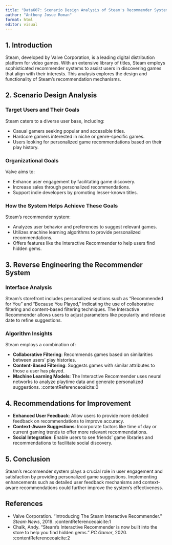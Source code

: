 ```yaml
---
title: "Data607: Scenario Design Analysis of Steam's Recommender System"
author: "Anthony Josue Roman"
format: html
editor: visual
---
```


## 1. Introduction

Steam, developed by Valve Corporation, is a leading digital distribution platform for video games. With an extensive library of titles, Steam employs sophisticated recommender systems to assist users in discovering games that align with their interests. This analysis explores the design and functionality of Steam's recommendation mechanisms.

## 2. Scenario Design Analysis

### Target Users and Their Goals

Steam caters to a diverse user base, including:

- Casual gamers seeking popular and accessible titles.
- Hardcore gamers interested in niche or genre-specific games.
- Users looking for personalized game recommendations based on their play history.

### Organizational Goals

Valve aims to:

- Enhance user engagement by facilitating game discovery.
- Increase sales through personalized recommendations.
- Support indie developers by promoting lesser-known titles.

### How the System Helps Achieve These Goals

Steam's recommender system:

- Analyzes user behavior and preferences to suggest relevant games.
- Utilizes machine learning algorithms to provide personalized recommendations.
- Offers features like the Interactive Recommender to help users find hidden gems.

## 3. Reverse Engineering the Recommender System

### Interface Analysis

Steam's storefront includes personalized sections such as "Recommended for You" and "Because You Played," indicating the use of collaborative filtering and content-based filtering techniques. The Interactive Recommender allows users to adjust parameters like popularity and release date to refine suggestions.

### Algorithm Insights

Steam employs a combination of:

- **Collaborative Filtering**: Recommends games based on similarities between users' play histories.
- **Content-Based Filtering**: Suggests games with similar attributes to those a user has played.
- **Machine Learning Models**: The Interactive Recommender uses neural networks to analyze playtime data and generate personalized suggestions. :contentReference[oaicite:0]{index=0}

## 4. Recommendations for Improvement

- **Enhanced User Feedback**: Allow users to provide more detailed feedback on recommendations to improve accuracy.
- **Context-Aware Suggestions**: Incorporate factors like time of day or current gaming trends to offer more relevant recommendations.
- **Social Integration**: Enable users to see friends' game libraries and recommendations to facilitate social discovery.

## 5. Conclusion

Steam's recommender system plays a crucial role in user engagement and satisfaction by providing personalized game suggestions. Implementing enhancements such as detailed user feedback mechanisms and context-aware recommendations could further improve the system's effectiveness.

## References

- Valve Corporation. "Introducing The Steam Interactive Recommender." *Steam News*, 2019. :contentReference[oaicite:1]{index=1}
- Chalk, Andy. "Steam's Interactive Recommender is now built into the store to help you find hidden gems." *PC Gamer*, 2020. :contentReference[oaicite:2]{index=2}
